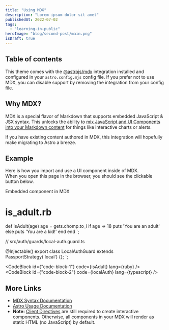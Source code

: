 ```yaml
---
title: "Using MDX"
description: "Lorem ipsum dolor sit amet"
publishedAt: 2022-07-02
tags:
  - "learning-in-public"
heroImage: "blog/second-post/main.png"
isDraft: true
---
```


## Table of contents

This theme comes with the [@astrojs/mdx](https://docs.astro.build/en/guides/integrations-guide/mdx/) integration installed and configured in your `astro.config.mjs` config file. If you prefer not to use MDX, you can disable support by removing the integration from your config file.

## Why MDX?

MDX is a special flavor of Markdown that supports embedded JavaScript & JSX syntax. This unlocks the ability to [mix JavaScript and UI Components into your Markdown content](https://docs.astro.build/en/guides/markdown-content/#mdx-features) for things like interactive charts or alerts.

If you have existing content authored in MDX, this integration will hopefully make migrating to Astro a breeze.

## Example

Here is how you import and use a UI component inside of MDX.  
When you open this page in the browser, you should see the clickable button below.


<HeaderLink href="#" onclick="alert('clicked!')">
  Embedded component in MDX
</HeaderLink>



  # is_adult.rb
  def isAdult(age)
    age = gets.chomp.to_i
	if age => 18
	  puts 'You are an adult'
	else
	  puts 'You are a kid!'
	end
  end
`;

  // src/auth/guards/local-auth.guard.ts

  @Injectable()
  export class LocalAuthGuard extends PassportStrategy<Strategy>('local') {};
`;


<CodeBlock id={"code-block-1"} code={isAdult} lang={ruby} />
<CodeBlock id={"code-block-2"} code={localAuth} lang={typescript} />

## More Links

- [MDX Syntax Documentation](https://mdxjs.com/docs/what-is-mdx)
- [Astro Usage Documentation](https://docs.astro.build/en/guides/markdown-content/#markdown-and-mdx-pages)
- **Note:** [Client Directives](https://docs.astro.build/en/reference/directives-reference/#client-directives) are still required to create interactive components. Otherwise, all components in your MDX will render as static HTML (no JavaScript) by default.
